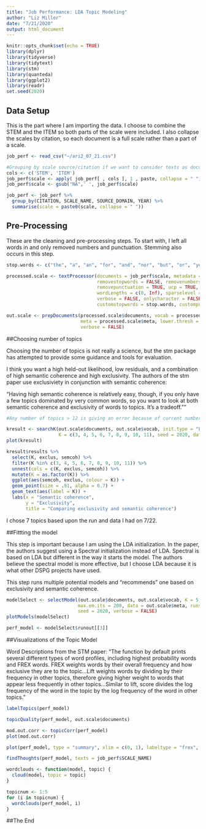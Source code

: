 ```yaml
---
title: "Job Performance: LDA Topic Modeling"
author: "Liz Miller"
date: "7/21/2020"
output: html_document
---
```


```r
knitr::opts_chunk$set(echo = TRUE)
library(dplyr)
library(tidyverse)
library(tidytext)
library(stm)
library(quanteda)
library(ggplot2)
library(readr)
set.seed(2020)
```

## Data Setup

This is the part where I am importing the data. I choose to combine the STEM and the ITEM so both parts of the scale were included. I also collapse the scales by citation, so each document is a full scale rather than a part of a scale. 

```r
job_perf <- read_csv("~/ari2_07_21.csv")

#Grouping by scale source/citation if we want to consider texts as documents
cols <- c('STEM', 'ITEM')
job_perf$scale <- apply( job_perf[ , cols ], 1 , paste, collapse = " ")
job_perf$scale <- gsub("NA",' ', job_perf$scale)

job_perf <- job_perf %>%
  group_by(CITATION, SCALE_NAME, SOURCE_DOMAIN, YEAR) %>%
  summarise(scale = paste0(scale, collapse = " "))
```

## Pre-Processing
These are the cleaning and pre-processing steps. To start with, I left all words in and only removed numbers and punctuation. Stemming also occurs in this step. 

```r

stop.words <- c("the", "a", "an", "for", "and", "nor", "but", "or", "yet", "so", "either", "or", "both", "if", "as", "than", "how", "that", "whatever", "which", "whichever", "where", "wherever", "it", "at", "to", "like", "are", "from")

processed.scale <- textProcessor(documents = job_perf$scale, metadata = job_perf, lowercase = TRUE, 
                                 removestopwords = FALSE, removenumbers = TRUE,
                                 removepunctuation = TRUE, ucp = TRUE, stem = TRUE,
                                 wordLengths = c(0, Inf), sparselevel = 1, language = "en",
                                 verbose = FALSE, onlycharacter = FALSE, striphtml = FALSE,
                                 customstopwords = stop.words, custompunctuation = NULL, v1 = FALSE)

out.scale <- prepDocuments(processed.scale$documents, vocab = processed.scale$vocab,
                           meta = processed.scale$meta, lower.thresh = 0, upper.thresh = Inf, 
                           verbose = FALSE)

```

##Choosing number of topics

Choosing the number of topics is not really a science, but the stm package has attempted to provide some guidance and tools for evaluation. 

I think you want a high held-out likelihood, low residuals, and a combination of high semantic coherence and high exclusivity. The authors of the stm paper use exclusiviety in conjunction with semantic coherence: 

"Having high semantic coherence is relatively easy, though, if you only have a few topics dominated by very common words, so you want to look at both semantic coherence and exclusivity of words to topics. It’s a tradeoff."" 

``` r
#Any number of topics > 12 is giving an error because of current number of documents (12)

kresult <- searchK(out.scale$documents, out.scale$vocab, init.type = "LDA", 
                   K = c(3, 4, 5, 6, 7, 8, 9, 10, 11), seed = 2020, data = out.scale$meta, verbose = FALSE) 
plot(kresult)

kresult$results %>%
  select(K, exclus, semcoh) %>%
  filter(K %in% c(3, 4, 5, 6, 7, 8, 9, 10, 11)) %>%
  unnest(cols = c(K, exclus, semcoh)) %>%
  mutate(K = as.factor(K)) %>%
  ggplot(aes(semcoh, exclus, colour = K)) +
  geom_point(size = .01, alpha = 0.7) +
  geom_text(aes(label = K)) +
  labs(x = "Semantic coherence",
       y = "Exclusivity",
       title = "Comparing exclusivity and semantic coherence")

```
I chose 7 topics based upon the run and data I had on 7/22. 

##Fittting the model

This step is important because I am using the LDA initialization. In the paper, the authors suggest using a Spectral initialization instead of LDA. Spectral is based on LDA but different in the way it starts the model. The authors believe the spectral model is more effective, but I choose LDA because it is what other DSPG projects have used. 

This step runs multiple potential models and "recommends" one based on exclusivity and semantic coherence. 

``` r

modelSelect <- selectModel(out.scale$documents, out.scale$vocab, K = 5,
                          max.em.its = 200, data = out.scale$meta, runs = 20, init.type = "LDA", 
                          seed = 2020, verbose = FALSE)
plotModels(modelSelect)

perf_model <- modelSelect$runout[[3]] 

```



##Visualizations of the Topic Model

Word Descriptions from the STM paper: 
"The function by default prints several different types of word profiles, including highest probability words and FREX words. FREX weights words by their overall frequency and how exclusive they are to the
topic...Lift weights words by dividing by their frequency in other topics, therefore giving higher weight to words that appear less frequently in other topics...Similar to lift, score divides the log frequency of the word in the topic by the log frequency of the word in other topics."


``` r
labelTopics(perf_model)

topicQuality(perf_model, out.scale$documents)

mod.out.corr <- topicCorr(perf_model)
plot(mod.out.corr)

plot(perf_model, type = "summary", xlim = c(0, 1), labeltype = "frex", n = 5)

findThoughts(perf_model, texts = job_perf$SCALE_NAME)

wordclouds <- function(model, topic) {
  cloud(model, topic = topic)
}

topicnum <- 1:5
for (i in topicnum) {
  wordclouds(perf_model, i)
}
```

##The End
